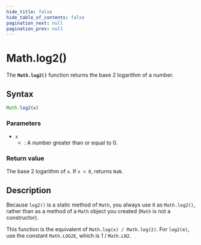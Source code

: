 ```yaml
---
hide_title: false
hide_table_of_contents: false
pagination_next: null
pagination_prev: null
---
```

# Math.log2()

The **`Math.log2()`** function returns the base 2 logarithm of a number.

## Syntax

```js
Math.log2(x)
```

### Parameters

- `x`
  - : A number greater than or equal to 0.

### Return value

The base 2 logarithm of `x`. If `x < 0`, returns `NaN`.

## Description

Because `log2()` is a static method of `Math`, you always use it as `Math.log2()`, rather than as a method of a `Math` object you created (`Math` is not a constructor).

This function is the equivalent of `Math.log(x) / Math.log(2)`. For `log2(e)`, use the constant `Math.LOG2E`, which is 1 / `Math.LN2`.
